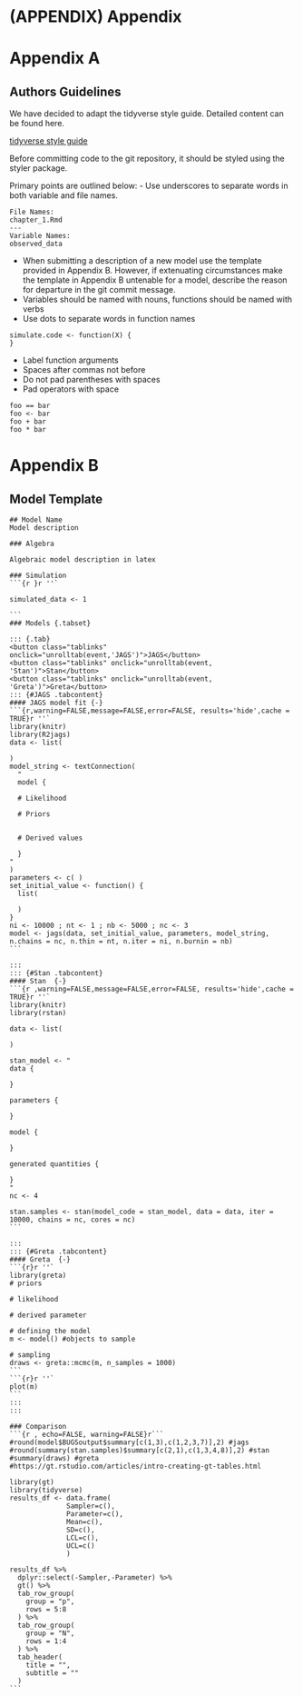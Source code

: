 # (APPENDIX) Appendix {-} 

# Appendix A
## Authors Guidelines
We have decided to adapt the tidyverse style guide. Detailed content can be found here.  
  
[tidyverse style guide][1]
  
Before committing code to the git repository, it should be styled using the styler package.

Primary points are outlined below:
- Use underscores to separate words in both variable and file names. 
````
File Names:
chapter_1.Rmd
---
Variable Names:
observed_data
````
- When submitting a description of a new model use the template provided in Appendix B. However, if extenuating circumstances make the template in Appendix B untenable for a model, describe the reason for departure in the git commit message.
- Variables should be named with nouns, functions should be named with verbs
- Use dots to separate words in function names
````
simulate.code <- function(X) {
}
````
- Label function arguments
- Spaces after commas not before
- Do not pad parentheses with spaces
- Pad operators with space
````
foo == bar
foo <- bar
foo + bar
foo * bar
````
[1]: https://style.tidyverse.org/

# Appendix B
## Model Template

````
## Model Name 
Model description

### Algebra

Algebraic model description in latex

### Simulation 
```{r }r ''`

simulated_data <- 1

```  
### Models {.tabset}

::: {.tab}
<button class="tablinks" onclick="unrolltab(event,'JAGS')">JAGS</button>
<button class="tablinks" onclick="unrolltab(event, 'Stan')">Stan</button>
<button class="tablinks" onclick="unrolltab(event, 'Greta')">Greta</button>
::: {#JAGS .tabcontent}
#### JAGS model fit {-}
```{r,warning=FALSE,message=FALSE,error=FALSE, results='hide',cache = TRUE}r ''`
library(knitr)
library(R2jags)
data <- list(

)
model_string <- textConnection(
  "
  model {
  
  # Likelihood
 
  # Priors


  # Derived values

  }
"
)
parameters <- c( )
set_initial_value <- function() {
  list( 
    
  )
}
ni <- 10000 ; nt <- 1 ; nb <- 5000 ; nc <- 3
model <- jags(data, set_initial_value, parameters, model_string, n.chains = nc, n.thin = nt, n.iter = ni, n.burnin = nb)
```

:::
::: {#Stan .tabcontent}
#### Stan  {-}
```{r ,warning=FALSE,message=FALSE,error=FALSE, results='hide',cache = TRUE}r ''`
library(knitr)
library(rstan)

data <- list(

)

stan_model <- "
data {

}

parameters {

}

model {  

}

generated quantities {

}
"
nc <- 4

stan.samples <- stan(model_code = stan_model, data = data, iter = 10000, chains = nc, cores = nc)
```

:::
::: {#Greta .tabcontent}
#### Greta  {-}
```{r}r ''`
library(greta)
# priors

# likelihood

# derived parameter

# defining the model
m <- model() #objects to sample

# sampling
draws <- greta::mcmc(m, n_samples = 1000)
```
```{r}r ''`
plot(m)
```
:::
:::

### Comparison
```{r , echo=FALSE, warning=FALSE}r```
#round(model$BUGSoutput$summary[c(1,3),c(1,2,3,7)],2) #jags 
#round(summary(stan.samples)$summary[c(2,1),c(1,3,4,8)],2) #stan 
#summary(draws) #greta 
#https://gt.rstudio.com/articles/intro-creating-gt-tables.html

library(gt)
library(tidyverse)
results_df <- data.frame(
              Sampler=c(),
              Parameter=c(),
              Mean=c(),
              SD=c(),
              LCL=c(),
              UCL=c()
              )

results_df %>%
  dplyr::select(-Sampler,-Parameter) %>%
  gt() %>%
  tab_row_group(
    group = "p",
    rows = 5:8
  ) %>%
  tab_row_group(
    group = "N",
    rows = 1:4
  ) %>%
  tab_header(
    title = "",
    subtitle = ""
  )
```
````